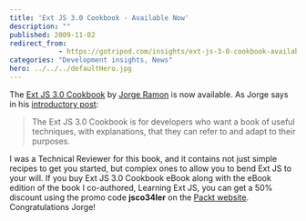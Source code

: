```yaml
---
title: 'Ext JS 3.0 Cookbook - Available Now'
description: ""
published: 2009-11-02
redirect_from: 
            - https://gotripod.com/insights/ext-js-3-0-cookbook-available-now/
categories: "Development insights, News"
hero: ../../../defaultHero.jpg
---
```

The [Ext JS 3.0 Cookbook](http://www.packtpub.com/ext-js-3-0-cookbook/) by [Jorge Ramon](http://miamicoder.com/) is now available. As Jorge says in his [introductory post](http://www.miamicoder.com/post/2009/08/Announcing-the-Ext-JS-30-Cookbook.aspx):

> The Ext JS 3.0 Cookbook is for developers who want a book of useful techniques, with explanations, that they can refer to and adapt to their purposes.

I was a Technical Reviewer for this book, and it contains not just simple recipes to get you started, but complex ones to allow you to bend Ext JS to your will. If you buy Ext JS 3.0 Cookbook eBook along with the eBook edition of the book I co-authored, Learning Ext JS, you can get a 50% discount using the promo code **jsco34ler** on the [Packt website](http://www.packtpub.com/ext-js-3-0-cookbook/). Congratulations Jorge!
